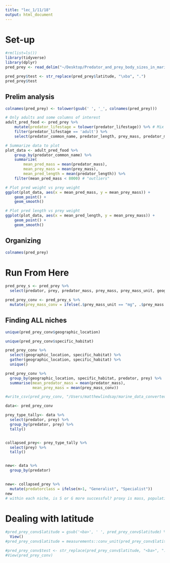 ```yaml
---
title: "lec_1/11/18"
output: html_document
---
```

# Set-up
```r
#rm(list=ls())
library(tidyverse)
library(dplyr)
pred_prey <- read_delim("~/Desktop/Predator_and_prey_body_sizes_in_marine_food_webs_vsn4.txt", delim = "\t")
```

```r
pred_prey$test <- str_replace(pred_prey$latitude, "\xba", ".")
pred_prey$test
```

## Prelim analysis
```r
colnames(pred_prey) <- tolower(gsub(' ', '_', colnames(pred_prey)))

# Only adults and some columns of interest
adult_pred_food <- pred_prey %>% 
    mutate(predator_lifestage = tolower(predator_lifestage)) %>% # Mix of upper and lower case...
    filter(predator_lifestage == 'adult') %>% 
    select(predator_common_name, predator_length, prey_mass, predator_mass)

# Summarize data to plot
plot_data <- adult_pred_food %>% 
    group_by(predator_common_name) %>% 
    summarize(
        mean_pred_mass = mean(predator_mass),
        mean_prey_mass = mean(prey_mass),
        mean_pred_length = mean(predator_length)) %>% 
    filter(mean_pred_mass < 8000) # "outliers"

# Plot pred weight vs prey weight
ggplot(plot_data, aes(x = mean_pred_mass, y = mean_prey_mass)) +
    geom_point() +
    geom_smooth()

# Plot pred length vs prey weight
ggplot(plot_data, aes(x = mean_pred_length, y = mean_prey_mass)) +
    geom_point() +
    geom_smooth()
```

## Organizing
```r
colnames(pred_prey)
```

# Run From Here
```r
pred_prey_s <- pred_prey %>% 
  select(predator, prey, predator_mass, prey_mass, prey_mass_unit, geographic_location, mean_annual_temp, mean_pp, specific_habitat, latitude)

pred_prey_conv <- pred_prey_s %>% 
  mutate(prey_mass_conv = ifelse(.$prey_mass_unit == "mg", .$prey_mass * 1000, .$prey_mass))
```

## Finding ALL niches
```r
unique(pred_prey_conv$geographic_location)
```
```r
unique(pred_prey_conv$specific_habitat)
```
```r
pred_prey_conv %>% 
  select(geographic_location, specific_habitat) %>% 
  gather(geographic_location, specific_habitat) %>% 
  unique() 
```
```r
pred_prey_conv %>% 
  group_by(geographic_location, specific_habitat, predator, prey) %>% 
  summarise(mean_predator_mass = mean(predator_mass),
            mean_prey_mass = mean(prey_mass_conv))
```

```r
#write_csv(pred_prey_conv, "/Users/matthewlindsay/marine_data_converted.csv")
```

```r
data<- pred_prey_conv

prey_type_tally<- data %>% 
  select(predator, prey) %>% 
  group_by(predator, prey) %>% 
  tally()


collapsed_prey<- prey_type_tally %>% 
  select(prey) %>% 
  tally()


new<- data %>% 
  group_by(predator)
  

new<- collapsed_prey %>% 
  mutate(predatorclass = ifelse(n>1, "Generalist", "Specialist"))
new
# within each niche, is S or G more successful? proxy is mass, population. Using number of observations as a proxy for populaiton size, must acknoledge the faults with this
```

# Dealing with latitude
```r
#pred_prey_conv$latitude = gsub('<ba>', ' ', pred_prey_conv$latitude) %>% 
  View()
#pred_prey_conv$latitude = measurements::conv_unit(pred_prey_conv$latitude, from = 'deg_dec_min', to = 'dec_deg')
```

```r
#pred_prey_conv$test <- str_replace(pred_prey_conv$latitude, "<ba>", ".")
#View(pred_prey_conv)
```










